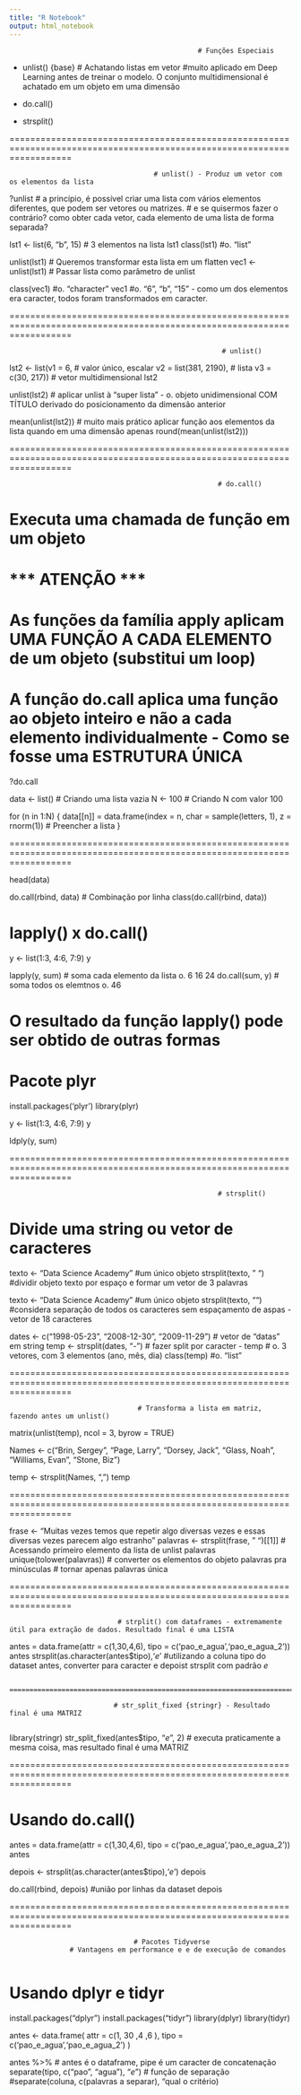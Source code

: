 ---
title: "R Notebook"
output: html_notebook
---

                                                   # Funções Especiais



- unlist() {base} # Achatando listas em vetor 
#muito aplicado em Deep Learning antes de treinar o modelo. O conjunto multidimensional é achatado em um objeto em uma dimensão

- do.call()
- strsplit()


========================================================================================================================


                                        # unlist() - Produz um vetor com os elementos da lista
?unlist
# a princípio, é possível criar uma lista com vários elementos diferentes, que podem ser vetores ou matrizes.
# e se quisermos fazer o contrário? como obter cada vetor, cada elemento de uma lista de forma separada?


lst1 <- list(6, "b", 15) # 3 elementos na lista
lst1 
class(lst1) #o. "list"

unlist(lst1) # Queremos transformar esta lista em um flatten
vec1 <- unlist(lst1) # Passar lista como parâmetro de unlist

class(vec1) #o. "character"
vec1        #o. "6", "b", "15" - como um dos elementos era caracter, todos foram transformados em caracter.


========================================================================================================================


                                                         # unlist()


lst2 <- list(v1 = 6,                 # valor único, escalar
             v2 = list(381, 2190),   # lista
             v3 = c(30, 217))        # vetor multidimensional
lst2



unlist(lst2) # aplicar unlist à "super lista" - o. objeto unidimensional COM TÍTULO derivado do posicionamento da dimensão anterior

mean(unlist(lst2)) # muito mais prático aplicar função aos elementos da lista quando em uma dimensão apenas
round(mean(unlist(lst2)))


========================================================================================================================


                                                        # do.call()

# Executa uma chamada de função em um objeto


# *** ATENÇÃO ***
# As funções da família apply aplicam UMA FUNÇÃO A CADA ELEMENTO de um objeto (substitui um loop)


# A função do.call aplica uma função ao objeto inteiro e não a cada elemento individualmente - Como se fosse uma ESTRUTURA ÚNICA
?do.call

data <- list() # Criando uma lista vazia
N <- 100       # Criando N com valor 100

for (n in 1:N) { 
  data[[n]] = data.frame(index = n, char = sample(letters, 1), z = rnorm(1)) # Preencher a lista
}

========================================================================================================================

head(data)

do.call(rbind, data) # Combinação por linha
class(do.call(rbind, data))

# lapply() x do.call()
y <- list(1:3, 4:6, 7:9)
y

lapply(y, sum) # soma cada elemento da lista o. 6  16  24
do.call(sum, y) # soma todos os elemtnos o. 46


# O resultado da função lapply() pode ser obtido de outras formas
# Pacote plyr

install.packages('plyr')
library(plyr)

y <- list(1:3, 4:6, 7:9)
y

ldply(y, sum) 


========================================================================================================================


                                                        # strsplit()



# Divide uma string ou vetor de caracteres

texto <- "Data Science Academy" #um único objeto 
strsplit(texto, " ")            #dividir objeto texto por espaço e formar um vetor de 3 palavras

texto <- "Data Science Academy" #um único objeto 
strsplit(texto, "")             #considera separação de todos os caracteres sem espaçamento de aspas - vetor de 18 caracteres


dates <- c("1998-05-23", "2008-12-30", "2009-11-29") # vetor de "datas" em string
temp  <- strsplit(dates, "-")                        # fazer split por caracter -
temp                                                 # o. 3 vetores, com 3 elementos (ano, mês, dia)
class(temp) #o. "list"





========================================================================================================================


                                    # Transforma a lista em matriz, fazendo antes um unlist()


matrix(unlist(temp), ncol = 3, byrow = TRUE)

Names <- c("Brin, Sergey", "Page, Larry",
           "Dorsey, Jack", "Glass, Noah",
            "Williams, Evan", "Stone, Biz")

temp <- strsplit(Names, ", ")
temp

========================================================================================================================


frase <- "Muitas vezes temos que repetir algo diversas vezes e essas diversas vezes parecem algo estranho"
palavras <- strsplit(frase, " ")[[1]] # Acessando primeiro elemento da lista de unlist
palavras
unique(tolower(palavras)) # converter os elementos do objeto palavras pra minúsculas
                          # tornar apenas palavras única


========================================================================================================================


                               # strplit() com dataframes - extremamente útil para extração de dados. Resultado final é uma LISTA


antes = data.frame(attr = c(1,30,4,6), tipo = c('pao_e_agua','pao_e_agua_2'))
antes
strsplit(as.character(antes$tipo),'_e_' #utilizando a coluna tipo do dataset antes, converter para caracter e depoist strsplit com padrão _e_
         


         ========================================================================================================================
                             
                              # str_split_fixed {stringr} - Resultado final é uma MATRIZ
         
library(stringr)
str_split_fixed(antes$tipo, "_e_", 2) # executa praticamente a mesma coisa, mas resultado final é uma MATRIZ

         
         

         
========================================================================================================================
         
         
# Usando do.call()
antes = data.frame(attr = c(1,30,4,6), tipo = c('pao_e_agua','pao_e_agua_2'))
antes
         
         
depois <- strsplit(as.character(antes$tipo),'_e_')
depois
         
do.call(rbind, depois) #união por linhas da dataset depois


========================================================================================================================
         
                                   # Pacotes Tidyverse
                   # Vantagens em performance e e de execução de comandos
         
# Usando dplyr e tidyr
install.packages("dplyr") 
install.packages("tidyr")
library(dplyr)
library(tidyr)

         
antes <- data.frame(
  attr = c(1, 30 ,4 ,6 ), 
  tipo = c('pao_e_agua','pao_e_agua_2')
)

         
       
antes %>% # antes é o dataframe, pipe é um caracter de concatenação 
  separate(tipo, c("pao", "agua"), "_e_") # função de separação 
 #separate(coluna, c(palavras a separar), "qual o critério)



